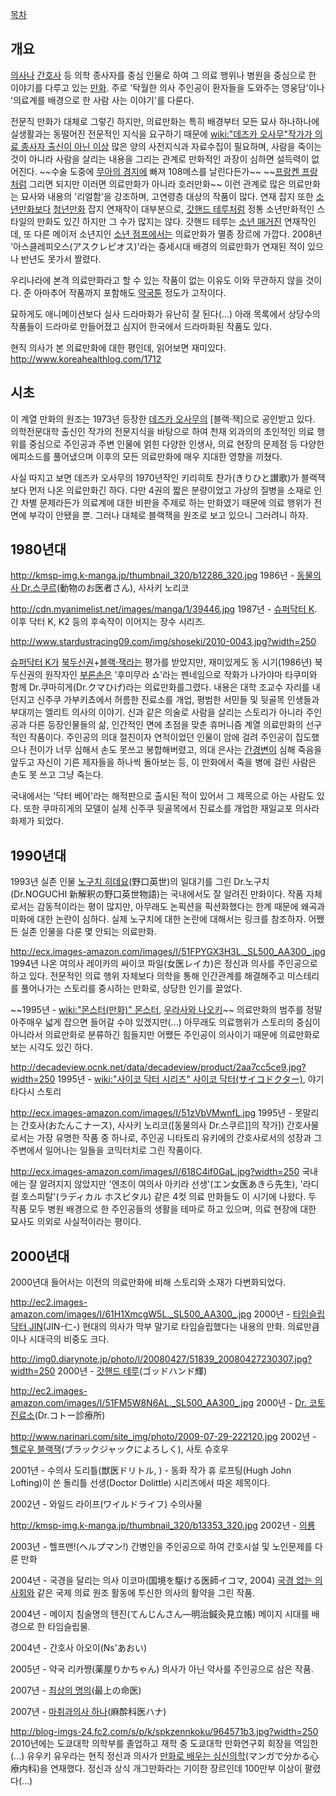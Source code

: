 [[목차]]
== 개요 ==
[[의사]]나 [[간호사]] 등 의학 종사자를 중심 인물로 하여 그 의료 행위나 병원을 중심으로 한 이야기를 다루고 있는 [[만화]]. 주로 '탁월한 의사 주인공이 환자들을 도와주는 영웅담'이나 '의료계를 배경으로 한 사람 사는 이야기'를 다룬다.

전문직 만화가 대체로 그렇긴 하지만, 의료만화는 특히 배경부터 모든 묘사 하나하나에 실생활과는 동떨어진 전문적인 지식을 요구하기 때문에 [[wiki:"데즈카 오사무"작가가 의료 종사자 출신이 아닌 이상]] 많은 양의 사전지식과 자료수집이 필요하며, 사람을 죽이는 것이 아니라 사람을 살리는 내용을 그리는 관계로 만화적인 과장이 심하면 설득력이 없어진다. ~~수술 도중에 [[무아의 경지]]에 빠져 108메스를 날린다든가~~ ~~[[프랑켄 프랑]]처럼 그리면 되지만 이러면 의료만화가 아니라 호러만화~~
이런 관계로 많은 의료만화는 묘사와 내용의 '리얼함'을 강조하며, 고연령층 대상의 작품이 많다. 연재 잡지 또한 [[소년만화]]보다 [[청년만화]] 잡지 연재작이 대부분으로, [[갓핸드 테루]]처럼 정통 소년만화적인 스타일의 만화도 있긴 하지만 그 수가 많지는 않다. 갓핸드 테루는 [[소년 매거진]] 연재작인데, 또 다른 메이저 소년지인 [[소년 점프]]에서는 의료만화가 멸종 장르에 가깝다. 2008년 '아스클레피오스(アスクレピオス)'라는 중세시대 배경의 의료만화가 연재된 적이 있으나 반년도 못가서 짤렸다.

우리나라에 본격 의료만화라고 할 수 있는 작품이 없는 이유도 이와 무관하지 않을 것이다. 준 아마추어 작품까지 포함해도 [http://www.dreamdrug.com/Users/PharmSquare/cartoon.html?nStart=40&nCheck=&KeyWord=&mode=&nDataCount=57&smode=&nType=2&reUserID=&Name=%B5%A5%C0%CF%B8%AE%C6%CA&szSort=&specialmode=/ 약국툰] 정도가 고작이다.

묘하게도 애니메이션보다 실사 드라마화가 유난히 잘 된다(...) 아래 목록에서 상당수의 작품들이 드라마로 만들어졌고 심지어 한국에서 드라마화된 작품도 있다.

현직 의사가 본 의료만화에 대한 평인데, 읽어보면 재미있다. http://www.koreahealthlog.com/1712
== 시초 ==
이 계열 만화의 원조는 1973년 등장한 [[데즈카 오사무]]의 [블랙·잭]으로 공인받고 있다. 의학전문대학 출신인 작가의 전문지식을 바탕으로 하여 천재 외과의의 초인적인 의료 행위를 중심으로 주인공과 주변 인물에 얽힌 다양한 인생사, 의료 현장의 문제점 등 다양한 에피소드를 풀어냈으며 이후의 모든 의료만화에 매우 지대한 영향을 끼쳤다.

사실 따지고 보면 데즈카 오사무의 1970년작인 키리히토 찬가(きりひと讃歌)가 블랙잭보다 먼저 나온 의료만화긴 하다. 다만 4권의 짧은 분량이었고 가상의 질병을 소재로 인간 차별 문제라든가 의료계에 대한 비판을 주제로 하는 만화였기 때문에 의료 행위가 전면에 부각이 안됐을 뿐. 그러나 대체로 블랙잭을 원조로 보고 있으니 그러려니 하자.
== 1980년대 ==
http://kmsp-img.k-manga.jp/thumbnail_320/b12286_320.jpg
1986년 - [[동물의사 Dr.스쿠르]](動物のお医者さん), 사사키 노리코

http://cdn.myanimelist.net/images/manga/1/39446.jpg
1987년 - [[슈퍼닥터 K]]. 이후 닥터 K, K2 등의 후속작이 이어지는 장수 시리즈.

http://www.stardustracing09.com/img/shoseki/2010-0043.jpg?width=250

[[슈퍼닥터 K]]가 [[북두신권]]+[[블랙·잭]]라는 평가를 받았지만, 재미있게도 동 시기(1986년) 북두신권의 원작자인 [[부론손]]은  '후미무라 쇼'라는 펜네임으로 작화가 나가야마 타쿠미와 함께 Dr.쿠마히게(Dr.クマひげ)라는 의료만화를그렸다. 내용은 대학 조교수 자리를 내던지고 신주쿠 가부키쵸에서 허름한 진료소를 개업, 평범한 서민들 및 뒷골목 인생들과 부대끼는 엘리트 의사의 이야기. 신과 같은 의술로 사람을 살리는 스토리가 아니라 주인공과 다른 등장인물들의 삶, 인간적인 면에 초점을 맞춘 휴머니즘 계열 의료만화의 선구적인 작품이다. 주인공의 의대 절친이자 연적이었던 인물이 암에 걸려 주인공이 집도했으나 전이가 너무 심해서 손도 못쓰고 봉합해버렸고, 의대 은사는 [[간경변]]이 심해 죽음을 앞두고 자신이 기른 제자들을 하나씩 돌아보는 등, 이 만화에서 죽을 병에 걸린 사람은 손도 못 쓰고 그냥 죽는다.

국내에서는 '닥터 베어'라는 해적판으로 출시된 적이 있어서 그 제목으로 아는 사람도 있다. 또한 쿠마히게의 모델이 실제 신주쿠 뒷골목에서 진료소를 개업한 재일교포 의사라 화제가 되었다. 
== 1990년대 ==
1993년 실존 인물 [[노구치 히데요]](野口英世)의 일대기를 그린 Dr.노구치(Dr.NOGUCHI 新解釈の野口英世物語)는 국내에서도 잘 알려진 만화이다. 작품 자체로서는 감동적이라는 평이 많지만, 아무래도 논픽션을 픽션화했다는 한계 때문에 왜곡과 미화에 대한 논란이 심하다. 실제 노구치에 대한 논란에 대해서는 링크를 참조하자. 어쨌든 실존 인물을 다룬 몇 안되는 의료만화.

http://ecx.images-amazon.com/images/I/51FPYGX3H3L._SL500_AA300_.jpg
1994년 나온 여의사 레이카의 싸이코 파일(女医レイカ)은 정신과 의사를 주인공으로 하고 있다. 전문적인 의료 행위 자체보다 의학을 통해 인간관계를 해결해주고 미스테리를 풀어나가는 스토리를 중시하는 만화로, 상당한 인기를 끌었다.

~~1995년 - [[wiki:"몬스터(만화)" 몬스터]], [[우라사와 나오키]]~~
의료만화의 범주를 정말아주매우 넓게 잡으면 들어갈 수야 있겠지만(...) 아무래도 의료행위가 스토리의 중심이 아니라서 의료만화로 분류하긴 힘들지만 어쨌든 주인공이 의사이기 때문에 의료만화로 보는 시각도 있긴 하다.

http://decadeview.ocnk.net/data/decadeview/product/2aa7cc5ce9.jpg?width=250
1995년 - [[wiki:"사이코 닥터 시리즈" 사이코 닥터(サイコドクター)]], 야기 타다시 스토리

http://ecx.images-amazon.com/images/I/51zVbVMwnfL.jpg
1995년 - 못말리는 간호사(おたんこナース), 사사키 노리코([동물의사 Dr.스쿠르]]의 작가])
간호사물로서는 가장 유명한 작품 중 하나로, 주인공 니타토리 유키에의 간호사로서의 성장과 그 주변에서 일어나는 일들을 코믹터치로 그린 작품이다.

http://ecx.images-amazon.com/images/I/618C4if0GaL.jpg?width=250
국내에는 잘 알려지지 않았지만 '엔조이 여의사 아키라 선생'(エン女医あきら先生), '라디컬 호스피탈'(ラディカル ホスピタル) 같은 4컷 의료 만화들도 이 시기에 나왔다. 두 작품 모두 병원 배경으로 한 주인공들의 생활을 테마로 하고 있으며, 의료 현장에 대한 묘사도 의외로 사실적이라는 평이다.

== 2000년대 ==
2000년대 들어서는 이전의 의료만화에 비해 스토리와 소재가 다변화되었다.

http://ec2.images-amazon.com/images/I/61H1XmcgW5L._SL500_AA300_.jpg
2000년 - [[타임슬립 닥터 JIN]](JIN-仁-)
현대의 의사가 막부 말기로 타임슬립했다는 내용의 만화. 의료만큼이나 시대극의 비중도 크다.

http://img0.diarynote.jp/photo/l/20080427/51839_20080427230307.jpg?width=250
2000년 - [[갓핸드 테루]](ゴッドハンド輝)

http://ec2.images-amazon.com/images/I/51FM5W8N6AL._SL500_AA300_.jpg
2000년 - [[Dr. 코토 진료소]](Dr.コトー診療所)

http://www.narinari.com/site_img/photo/2009-07-29-222120.jpg
2002년 - [[헬로우 블랙잭]](ブラックジャックによろしく), 사토 슈호우

2001년 - 수의사 도리틀(獣医ドリトル, ) - 동화 작가 휴 로프팅(Hugh John Lofting)이 쓴 돌리틀 선생(Doctor Dolittle) 시리즈에서 따온 제목이다.

2002년 - 와일드 라이프(ワイルドライフ)
수의사물

http://kmsp-img.k-manga.jp/thumbnail_320/b13353_320.jpg
2002년 - [[의룡]]

2003년 - 헬프맨!(ヘルプマン!)
간병인을 주인공으로 하여 간호시설 및 노인문제를 다룬 만화

2004년 - 국경을 달리는 의사 이코마(国境を駆ける医師イコマ, 2004)
[[국경 없는 의사회]]와 같은 국제 의료 원조 활동에 투신한 의사의 활약을 그린 작품.

2004년 - 메이지 침술명의 텐진(てんじんさん―明治鍼灸見立帳)
메이지 시대를 배경으로 한 타임슬립물.

2004년 - 간호사 아오이(Ns'あおい)

2005년 - 약국 리카쨩(薬屋りかちゃん)
의사가 아닌 약사를 주인공으로 삼은 작품.

2007년 - [[최상의 명의]](最上の命医)

2007년 - [[마취과의사 하나]](麻酔科医ハナ)

http://blog-imgs-24.fc2.com/s/p/k/spkzennkoku/964571b3.jpg?width=250
2010년에는 도쿄대학 의학부를 졸업하고 재학 중 도쿄대학 만화연구회 회장을 역임한(...) 유우키 유우라는 현직 정신과 의사가 [[만화로 배우는 심신의학]](マンガで分かる心療内科)을 연재했다. 정신과 상식 개그만화라는 기이한 장르인데 100만부 이상이 팔렸다(...)
